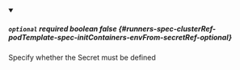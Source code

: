 
<details className="config-field" data-expandable="false" open>
<summary>

##### `optional` <span className="config-field-required" data-required="false">required</span> <span className="config-field-type">boolean</span> <span className="config-field-default">false</span> <span className="config-field-enum"></span> {#runners-spec-clusterRef-podTemplate-spec-initContainers-envFrom-secretRef-optional}

Specify whether the Secret must be defined

</summary>



</details>
